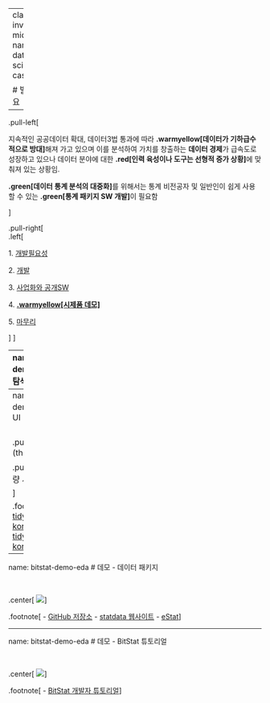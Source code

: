 


---
class: inverse, middle
name: data-science-case

# 발표 개요 

----

.pull-left[

지속적인 공공데이터 확대, 데이터3법 통과에 따라 **.warmyellow[데이터가 기하급수적으로 방대]**해져 가고 있으며 
이를 분석하여 가치를 창출하는 **데이터 경제**가 급속도로 성장하고 있으나 
데이터 분야에 대한 **.red[인력 육성이나 도구는 선형적 증가 상황]**에 맞춰져 있는 상황임.

**.green[데이터 통계 분석의 대중화]**를 위해서는 통계 비전공자 및 일반인이 쉽게 사용할 수 있는 
**.green[통계 패키지 SW 개발]**이 필요함

]
 
.pull-right[   
.left[

1\. [개발필요성](#bitstat-why)

2\. [개발](#bitstat-development)

3\. [사업화와 공개SW](#bitstat-business)

4\. **[.warmyellow[시제품 데모]](#bitstat-demo)**

5\. [마무리](#bitstat-goodbye) 


]
] <!--end of right-column--> 


---
name: bitstat-demo-eda
# 데모 - 탐색적 데이터 분석

<br>

.center[
  <img src="fig/bitstat/openStat_quick.gif" />
]


.footnote[
- 한국 R 사용자회(Tidyverse Korea) - 컨트리뷰톤 2021년 Open UP 오픈 프런티어 "마스터 프런티어" 프로젝트
]


---
name: bitstat-demo-ui
# 데모 - UI

<br>
.pull-left[
## 외양(theme)
.left[
  <img src="fig/bitstat/ui_shinythemes_fonts.gif" />
]
]

.pull-right[
## 통계량 시각화
.right[
  <img src="fig/bitstat/ui_univariate_categorical.gif" />
]

]

.footnote[
- [tidyverse-korea/open_stat](https://github.com/tidyverse-korea/open_stat)
- [tidyverse-korea/open_stat_ui](https://github.com/tidyverse-korea/open_stat_ui)
]


---
name: bitstat-demo-eda
# 데모 - 데이터 패키지

<br>

.center[
  <img src="fig/bitstat/demo-data-package.jpg" />
]


.footnote[
- [GitHub 저장소]((https://github.com/tidyverse-korea/statdata)) 
- [statdata 웹사이트](https://tidyverse-korea.github.io/statdata/) 
- [eStat](http://estat.me/estat/eStat/)
]


---
name: bitstat-demo-eda
# 데모 - BitStat 튜토리얼

<br>

.center[
  <img src="fig/bitstat/demo-tutorial.png" />
]


.footnote[
- [BitStat 개발자 튜토리얼](https://choonghyunryu.github.io/openstat_project/)
]

